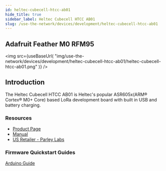 ```yaml
---
id: heltec-cubecell-htcc-ab01 
hide_title: true
sidebar_label: Heltec Cubecell HTCC AB01
slug: /use-the-network/devices/development/heltec-cubecell-htcc-ab01
---
```



## Adafruit Feather M0 RFM95

<img
  src={useBaseUrl(
    "img/use-the-network/devices/development/heltec-cubecell-htcc-ab01/heltec-cubecell-htcc-ab01.png"
  )}
/>

## Introduction

The Heltec Cubecell HTCC AB01 is Heltec's popular ASR605x(ARM® Cortex® M0+ Core) based LoRa development board with built in USB and battery charging. 

### Resources

- [Product Page](https://heltec.org/project/htcc-ab01/)
- [Manual](https://heltec-automation-docs.readthedocs.io/en/latest/cubecell/index.html)
- [US Retailer - Parley Labs](https://shop.parleylabs.com/collections/heltec-cubecell)

### Firmware Quickstart Guides

[Arduino Guide](/docs/use-the-network/devices/development/heltec-cubecell-htcc-ab01/arduino)